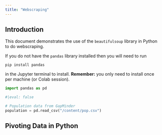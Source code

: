 ```yaml
---
title: "Webscraping"
---
```


## Introduction

This document demonstrates the use of the `beautifulsoup` library in Python to do webscraping.

::: callout-note
If you do not have the `pandas` library installed then you will need to run

`pip install pandas`

in the Jupyter terminal to install. **Remember:** you only need to install once per machine (or Colab session).
:::

```python
import pandas as pd
```

```python
#|eval: false

# Population data from GapMinder
population = pd.read_csv("/content/pop.csv")
```

## Pivoting Data in Python

